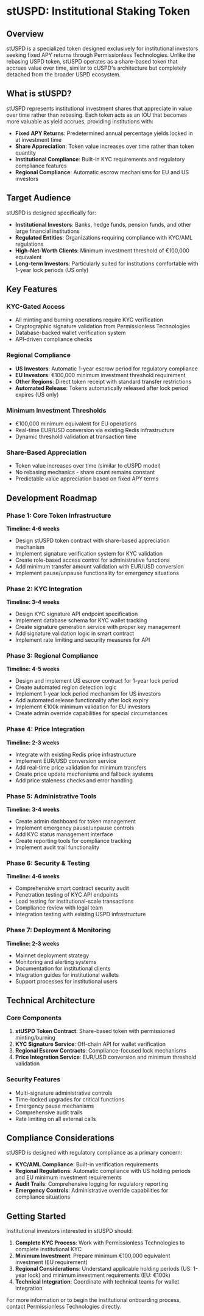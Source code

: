 # stUSPD: Institutional Staking Token

## Overview

stUSPD is a specialized token designed exclusively for institutional investors seeking fixed APY returns through Permissionless Technologies. Unlike the rebasing USPD token, stUSPD operates as a share-based token that accrues value over time, similar to cUSPD's architecture but completely detached from the broader USPD ecosystem.

## What is stUSPD?

stUSPD represents institutional investment shares that appreciate in value over time rather than rebasing. Each token acts as an IOU that becomes more valuable as yield accrues, providing institutions with:

- **Fixed APY Returns**: Predetermined annual percentage yields locked in at investment time
- **Share Appreciation**: Token value increases over time rather than token quantity
- **Institutional Compliance**: Built-in KYC requirements and regulatory compliance features
- **Regional Compliance**: Automatic escrow mechanisms for EU and US investors

## Target Audience

stUSPD is designed specifically for:

- **Institutional Investors**: Banks, hedge funds, pension funds, and other large financial institutions
- **Regulated Entities**: Organizations requiring compliance with KYC/AML regulations
- **High-Net-Worth Clients**: Minimum investment threshold of €100,000 equivalent
- **Long-term Investors**: Particularly suited for institutions comfortable with 1-year lock periods (US only)

## Key Features

### KYC-Gated Access
- All minting and burning operations require KYC verification
- Cryptographic signature validation from Permissionless Technologies
- Database-backed wallet verification system
- API-driven compliance checks

### Regional Compliance
- **US Investors**: Automatic 1-year escrow period for regulatory compliance
- **EU Investors**: €100,000 minimum investment threshold requirement
- **Other Regions**: Direct token receipt with standard transfer restrictions
- **Automated Release**: Tokens automatically released after lock period expires (US only)

### Minimum Investment Thresholds
- €100,000 minimum equivalent for EU operations
- Real-time EUR/USD conversion via existing Redis infrastructure
- Dynamic threshold validation at transaction time

### Share-Based Appreciation
- Token value increases over time (similar to cUSPD model)
- No rebasing mechanics - share count remains constant
- Predictable value appreciation based on fixed APY terms

## Development Roadmap

### Phase 1: Core Token Infrastructure
**Timeline: 4-6 weeks**
- Design stUSPD token contract with share-based appreciation mechanism
- Implement signature verification system for KYC validation
- Create role-based access control for administrative functions
- Add minimum transfer amount validation with EUR/USD conversion
- Implement pause/unpause functionality for emergency situations

### Phase 2: KYC Integration
**Timeline: 3-4 weeks**
- Design KYC signature API endpoint specification
- Implement database schema for KYC wallet tracking
- Create signature generation service with proper key management
- Add signature validation logic in smart contract
- Implement rate limiting and security measures for API

### Phase 3: Regional Compliance
**Timeline: 4-5 weeks**
- Design and implement US escrow contract for 1-year lock period
- Create automated region detection logic
- Implement 1-year lock period mechanism for US investors
- Add automated release functionality after lock expiry
- Implement €100k minimum validation for EU investors
- Create admin override capabilities for special circumstances

### Phase 4: Price Integration
**Timeline: 2-3 weeks**
- Integrate with existing Redis price infrastructure
- Implement EUR/USD conversion service
- Add real-time price validation for minimum transfers
- Create price update mechanisms and fallback systems
- Add price staleness checks and error handling

### Phase 5: Administrative Tools
**Timeline: 3-4 weeks**
- Create admin dashboard for token management
- Implement emergency pause/unpause controls
- Add KYC status management interface
- Create reporting tools for compliance tracking
- Implement audit trail functionality

### Phase 6: Security & Testing
**Timeline: 4-6 weeks**
- Comprehensive smart contract security audit
- Penetration testing of KYC API endpoints
- Load testing for institutional-scale transactions
- Compliance review with legal team
- Integration testing with existing USPD infrastructure

### Phase 7: Deployment & Monitoring
**Timeline: 2-3 weeks**
- Mainnet deployment strategy
- Monitoring and alerting systems
- Documentation for institutional clients
- Integration guides for institutional wallets
- Support processes for institutional users

## Technical Architecture

### Core Components

1. **stUSPD Token Contract**: Share-based token with permissioned minting/burning
2. **KYC Signature Service**: Off-chain API for wallet verification
3. **Regional Escrow Contracts**: Compliance-focused lock mechanisms
4. **Price Integration Service**: EUR/USD conversion and minimum threshold validation

### Security Features

- Multi-signature administrative controls
- Time-locked upgrades for critical functions
- Emergency pause mechanisms
- Comprehensive audit trails
- Rate limiting on all external calls

## Compliance Considerations

stUSPD is designed with regulatory compliance as a primary concern:

- **KYC/AML Compliance**: Built-in verification requirements
- **Regional Regulations**: Automatic compliance with US holding periods and EU minimum investment requirements
- **Audit Trails**: Comprehensive logging for regulatory reporting
- **Emergency Controls**: Administrative override capabilities for compliance situations

## Getting Started

Institutional investors interested in stUSPD should:

1. **Complete KYC Process**: Work with Permissionless Technologies to complete institutional KYC
2. **Minimum Investment**: Prepare minimum €100,000 equivalent investment (EU requirement)
3. **Regional Considerations**: Understand applicable holding periods (US: 1-year lock) and minimum investment requirements (EU: €100k)
4. **Technical Integration**: Coordinate with technical teams for wallet integration

For more information or to begin the institutional onboarding process, contact Permissionless Technologies directly.
